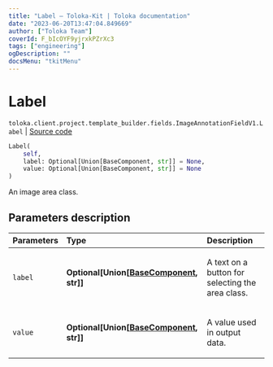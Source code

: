 ```yaml
---
title: "Label — Toloka-Kit | Toloka documentation"
date: "2023-06-20T13:47:04.849669"
author: ["Toloka Team"]
coverId: F_bIcOYF9yjrxkPZrXc3
tags: ["engineering"]
ogDescription: ""
docsMenu: "tkitMenu"
---
```


# Label

`toloka.client.project.template_builder.fields.ImageAnnotationFieldV1.Label` | [Source code](https://github.com/Toloka/toloka-kit/blob/v1.2.0/src/client/project/template_builder/fields.py#L269)

```python
Label(
    self,
    label: Optional[Union[BaseComponent, str]] = None,
    value: Optional[Union[BaseComponent, str]] = None
)
```

An image area class.

## Parameters description

| Parameters | Type | Description |
| :----------| :----| :-----------|
`label`|**Optional\[Union\[[BaseComponent](/docs/toloka-kit/reference/toloka.client.project.template_builder.base.BaseComponent), str\]\]**|<p>A text on a button for selecting the area class.</p>
`value`|**Optional\[Union\[[BaseComponent](/docs/toloka-kit/reference/toloka.client.project.template_builder.base.BaseComponent), str\]\]**|<p>A value used in output data.</p>